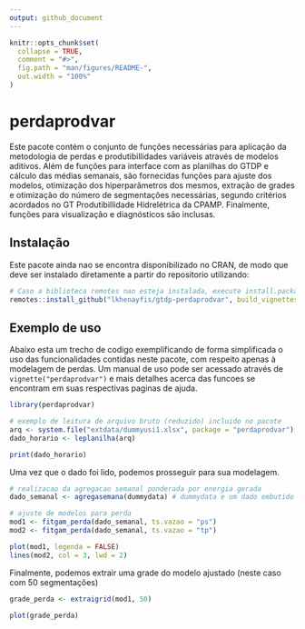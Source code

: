 ```yaml
---
output: github_document
---
```


<!-- README.md is generated from README.Rmd. Please edit that file -->

```r
knitr::opts_chunk$set(
  collapse = TRUE,
  comment = "#>",
  fig.path = "man/figures/README-",
  out.width = "100%"
)
```

# perdaprodvar

<!-- badges: start -->
<!-- badges: end -->

Este pacote contém o conjunto de funções necessárias para aplicação da metodologia de perdas e 
produtibillidades variáveis através de modelos aditivos. Além de funções para interface com as 
planilhas do GTDP e cálculo das médias semanais, são fornecidas funções para ajuste dos modelos, 
otimização dos hiperparâmetros dos mesmos, extração de grades e otimização do número de segmentações
necessárias, segundo critérios acordados no GT Produtibillidade Hidrelétrica da CPAMP. Finalmente,
funções para visualização e diagnósticos são inclusas.

## Instalação
Este pacote ainda nao se encontra disponibilizado no CRAN, de modo que deve ser instalado 
diretamente a partir do repositorio utilizando:

```r
# Caso a biblioteca remotes nao esteja instalada, execute install.packages("remotes") primeiro
remotes::install_github("lkhenayfis/gtdp-perdaprodvar", build_vignettes = TRUE)
```

## Exemplo de uso

Abaixo esta um trecho de codigo exemplificando de forma simplificada o uso das funcionalidades 
contidas neste pacote, com respeito apenas à modelagem de perdas. Um manual de uso pode ser acessado
através de `vignette("perdaprodvar")` e mais detalhes acerca das funcoes se encontram em suas 
respectivas paginas de ajuda.

```r
library(perdaprodvar)

# exemplo de leitura de arquivo bruto (reduzido) incluido no pacote
arq <- system.file("extdata/dummyusi1.xlsx", package = "perdaprodvar")
dado_horario <- leplanilha(arq)

print(dado_horario)
```

Uma vez que o dado foi lido, podemos prosseguir para sua modelagem.

```r

# realizacao da agregacao semanal ponderada por energia gerada
dado_semanal <- agregasemana(dummydata) # dummydata e um dado embutido no pacote para exemplos

# ajuste de modelos para perda
mod1 <- fitgam_perda(dado_semanal, ts.vazao = "ps")
mod2 <- fitgam_perda(dado_semanal, ts.vazao = "tp")

plot(mod1, legenda = FALSE)
lines(mod2, col = 3, lwd = 2)
```

Finalmente, podemos extrair uma grade do modelo ajustado (neste caso com 50 segmentações)

```r
grade_perda <- extraigrid(mod1, 50)

plot(grade_perda)
```